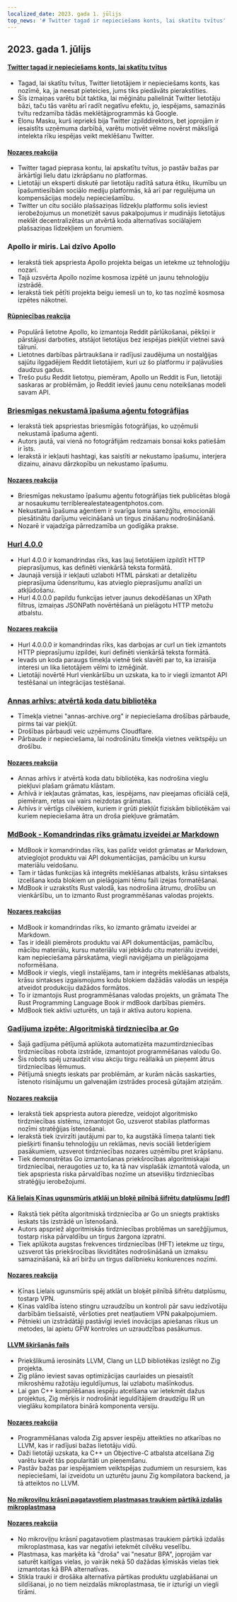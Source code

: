 ```yaml
---
localized_date: 2023. gada 1. jūlijs
top_news: '# Twitter tagad ir nepieciešams konts, lai skatītu tvītus'
---
```




## 2023. gada 1. jūlijs

#### [Twitter tagad ir nepieciešams konts, lai skatītu tvītus](https://techcrunch.com/2023/06/30/twitter-now-requires-an-account-to-view-tweets/)

- Tagad, lai skatītu tvītus, Twitter lietotājiem ir nepieciešams konts, kas nozīmē, ka, ja neesat pieteicies, jums tiks piedāvāts pierakstīties.
- Šīs izmaiņas varētu būt taktika, lai mēģinātu palielināt Twitter lietotāju bāzi, taču tās varētu arī radīt negatīvu efektu, jo, iespējams, samazinās tvītu redzamība tādās meklētājprogrammās kā Google.
- Elonu Masku, kurš iepriekš bija Twitter izpilddirektors, bet joprojām ir iesaistīts uzņēmuma darbībā, varētu motivēt vēlme novērst mākslīgā intelekta rīku iespējas veikt meklēšanu Twitter.

#### [Nozares reakcija](http://news.ycombinator.com/item?id=36540957)

- Twitter tagad pieprasa kontu, lai apskatītu tvītus, jo pastāv bažas par ārkārtīgi lielu datu izkrāpšanu no platformas.
- Lietotāji un eksperti diskutē par lietotāju radītā satura ētiku, likumību un īpašumtiesībām sociālo mediju platformās, kā arī par regulējuma un kompensācijas modeļu nepieciešamību.
- Twitter un citu sociālo plašsaziņas līdzekļu platformu solis ieviest ierobežojumus un monetizēt savus pakalpojumus ir mudinājis lietotājus meklēt decentralizētas un atvērtā koda alternatīvas sociālajiem plašsaziņas līdzekļiem un forumiem.

### Apollo ir miris. Lai dzīvo Apollo

- Ierakstā tiek apspriesta Apollo projekta beigas un ietekme uz tehnoloģiju nozari.
- Tajā uzsvērta Apollo nozīme kosmosa izpētē un jaunu tehnoloģiju izstrādē.
- Ierakstā tiek pētīti projekta beigu iemesli un to, ko tas nozīmē kosmosa izpētes nākotnei.

#### [Rūpniecības reakcija](http://news.ycombinator.com/item?id=36543894)

- Populārā lietotne Apollo, ko izmantoja Reddit pārlūkošanai, pēkšņi ir pārstājusi darboties, atstājot lietotājus bez iespējas piekļūt vietnei savā tālrunī.
- Lietotnes darbības pārtraukšana ir radījusi zaudējuma un nostalģijas sajūtu ilggadējiem Reddit lietotājiem, kuri uz šo platformu ir paļāvušies daudzus gadus.
- Trešo pušu Reddit lietotņu, piemēram, Apollo un Reddit is Fun, lietotāji saskaras ar problēmām, jo Reddit ievieš jaunu cenu noteikšanas modeli savam API.

### [Briesmīgas nekustamā īpašuma aģentu fotogrāfijas](https://terriblerealestateagentphotos.com)

- Ierakstā tiek apspriestas briesmīgās fotogrāfijas, ko uzņēmuši nekustamā īpašuma aģenti.
- Autors jautā, vai vienā no fotogrāfijām redzamais bonsai koks patiešām ir īsts.
- Ierakstā ir iekļauti hashtagi, kas saistīti ar nekustamo īpašumu, interjera dizainu, ainavu dārzkopību un nekustamo īpašumu.

#### [Nozares reakcija](http://news.ycombinator.com/item?id=36533193)

- Briesmīgas nekustamo īpašumu aģentu fotogrāfijas tiek publicētas blogā ar nosaukumu terriblerealestateagentphotos.com.
- Nekustamā īpašuma aģentiem ir svarīga loma sarežģītu, emocionāli piesātinātu darījumu veicināšanā un tirgus zināšanu nodrošināšanā.
- Nozarē ir vajadzīga pārredzamība un godīgāka prakse.

### [Hurl 4.0.0](https://hurl.dev/blog/2023/06/30/announcing-hurl-4.0.0.html)

- Hurl 4.0.0 ir komandrindas rīks, kas ļauj lietotājiem izpildīt HTTP pieprasījumus, kas definēti vienkāršā teksta formātā.
- Jaunajā versijā ir iekļauti uzlaboti HTML pārskati ar detalizētu pieprasījuma ūdensritumu, kas atvieglo pieprasījumu analīzi un atkļūdošanu.
- Hurl 4.0.0.0 papildu funkcijas ietver jaunus dekodēšanas un XPath filtrus, izmaiņas JSONPath novērtēšanā un pielāgotu HTTP metožu atbalstu.

#### [Nozares reakcija](http://news.ycombinator.com/item?id=36539144)

- Hurl 4.0.0.0 ir komandrindas rīks, kas darbojas ar curl un tiek izmantots HTTP pieprasījumu izpildei, kuri definēti vienkāršā teksta formātā.
- Ievads un koda paraugs tīmekļa vietnē tiek slavēti par to, ka izraisīja interesi un lika lietotājiem vēlmi to izmēģināt.
- Lietotāji novērtē Hurl vienkāršību un uzskata, ka to ir viegli izmantot API testēšanai un integrācijas testēšanai.

### [Annas arhīvs: atvērtā koda datu bibliotēka](https://annas-archive.org/)

- Tīmekļa vietnei "annas-archive.org" ir nepieciešama drošības pārbaude, pirms tai var piekļūt.
- Drošības pārbaudi veic uzņēmums Cloudflare.
- Pārbaude ir nepieciešama, lai nodrošinātu tīmekļa vietnes veiktspēju un drošību.

#### [Nozares reakcija](http://news.ycombinator.com/item?id=36530662)

- Annas arhīvs ir atvērtā koda datu bibliotēka, kas nodrošina vieglu piekļuvi plašam grāmatu klāstam.
- Arhīvā ir iekļautas grāmatas, kas, iespējams, nav pieejamas oficiālā ceļā, piemēram, retas vai vairs neizdotas grāmatas.
- Arhīvs ir vērtīgs cilvēkiem, kuriem ir grūti piekļūt fiziskām bibliotēkām vai kuriem nepieciešama ātra un droša piekļuve grāmatām.

### [MdBook - Komandrindas rīks grāmatu izveidei ar Markdown](https://rust-lang.github.io/mdBook/)

- MdBook ir komandrindas rīks, kas palīdz veidot grāmatas ar Markdown, atvieglojot produktu vai API dokumentācijas, pamācību un kursu materiālu veidošanu.
- Tam ir tādas funkcijas kā integrēts meklēšanas atbalsts, krāsu sintakses izcelšana koda blokiem un pielāgojami tēmu faili izejas formatēšanai.
- MdBook ir uzrakstīts Rust valodā, kas nodrošina ātrumu, drošību un vienkāršību, un to izmanto Rust programmēšanas valodas projekts.

#### [Nozares reakcijas](http://news.ycombinator.com/item?id=36528984)

- MdBook ir komandrindas rīks, ko izmanto grāmatu izveidei ar Markdown.
- Tas ir ideāli piemērots produktu vai API dokumentācijas, pamācību, mācību materiālu, kursu materiālu vai jebkādu citu materiālu izveidei, kam nepieciešama pārskatāma, viegli navigējama un pielāgojama noformēšana.
- MdBook ir viegls, viegli instalējams, tam ir integrēts meklēšanas atbalsts, krāsu sintakses izgaismojums kodu blokiem dažādās valodās un iespēja atveidot produkciju dažādos formātos.
- To ir izmantojis Rust programmēšanas valodas projekts, un grāmata The Rust Programming Language Book ir mdBook darbības piemērs.
- MdBook tiek aktīvi uzturēts, un tajā ir aktīva autoru kopiena.

### [Gadījuma izpēte: Algoritmiskā tirdzniecība ar Go](https://polygon.io/blog/case-study-algorithmict-trading-with-go/)

- Šajā gadījuma pētījumā aplūkota automatizēta mazumtirdzniecības tirdzniecības robota izstrāde, izmantojot programmēšanas valodu Go.
- Šis robots spēj uzraudzīt visu akciju tirgu reāllaikā un pieņemt ātrus tirdzniecības lēmumus.
- Pētījumā sniegts ieskats par problēmām, ar kurām nācās saskarties, īstenoto risinājumu un galvenajām izstrādes procesā gūtajām atziņām.

#### [Nozares reakcija](http://news.ycombinator.com/item?id=36539235)

- Ierakstā tiek apspriesta autora pieredze, veidojot algoritmisko tirdzniecības sistēmu, izmantojot Go, uzsverot stabilas platformas nozīmi stratēģijas īstenošanai.
- Ierakstā tiek izvirzīti jautājumi par to, ka augstākā līmeņa talanti tiek piešķirti finanšu tehnoloģiju un reklāmas, nevis sociāli lietderīgiem pasākumiem, uzsverot tirdzniecības nozares uzņēmību pret krāpšanu.
- Tiek demonstrētas Go izmantošanas priekšrocības algoritmiskajai tirdzniecībai, neraugoties uz to, ka tā nav visplašāk izmantotā valoda, un tiek apspriesta riska pārvaldības nozīme un atsevišķu tirdzniecības stratēģiju ierobežojumi.

#### [Kā lielais Ķīnas ugunsmūris atklāj un bloķē pilnībā šifrētu datplūsmu [pdf]](https://gfw.report/publications/usenixsecurity23/data/paper/paper.pdf)

- Rakstā tiek pētīta algoritmiskā tirdzniecība ar Go un sniegts praktisks ieskats tās izstrādē un īstenošanā.
- Autors apspriež algoritmiskās tirdzniecības problēmas un sarežģījumus, tostarp riska pārvaldību un tirgus žargona izpratni.
- Tiek aplūkota augstas frekvences tirdzniecības (HFT) ietekme uz tirgu, uzsverot tās priekšrocības likviditātes nodrošināšanā un izmaksu samazināšanā, kā arī biržu un tirgus dalībnieku konkurences nozīmi.

#### [Nozares reakcija](http://news.ycombinator.com/item?id=36531485)

- Ķīnas Lielais ugunsmūris spēj atklāt un bloķēt pilnībā šifrētu datplūsmu, tostarp VPN.
- Ķīnas valdība īsteno stingru uzraudzību un kontroli pār savu iedzīvotāju darbībām tiešsaistē, vēršoties pret neatļautiem VPN pakalpojumiem.
- Pētnieki un izstrādātāji pastāvīgi ievieš inovācijas apiešanas rīkus un metodes, lai apietu GFW kontroles un uzraudzības pasākumus.

#### [LLVM šķiršanās fails](https://github.com/ziglang/zig/issues/16270)

- Priekšlikumā ierosināts LLVM, Clang un LLD bibliotēkas izslēgt no Zig projekta.
- Zig plāno ieviest savas optimizācijas caurlaides un piesaistīt mikroshēmu ražotāju ieguldījumus, lai uzlabotu mašīnkodus.
- Lai gan C++ kompilēšanas iespēju atcelšana var ietekmēt dažus projektus, Zig mērķis ir nodrošināt ieguldītājiem draudzīgu IR un vieglāku kompilatora binārā komponenta versiju.

#### [Nozares reakcija](http://news.ycombinator.com/item?id=36529456)

- Programmēšanas valoda Zig apsver iespēju atteikties no atkarības no LLVM, kas ir radījusi bažas lietotāju vidū.
- Daži lietotāji uzskata, ka C++ un Objective-C atbalsta atcelšana Zig varētu kavēt tās popularitāti un pieņemšanu.
- Pastāv bažas par iespējamiem veiktspējas zudumiem un resursiem, kas nepieciešami, lai izveidotu un uzturētu jaunu Zig kompilatora backend, ja tā atteiktos no LLVM.

#### [No mikroviļņu krāsnī pagatavotiem plastmasas traukiem pārtikā izdalās mikroplastmasa](https://pubs.acs.org/doi/10.1021/acs.est.3c01942)

#### [Nozares reakcija](http://news.ycombinator.com/item?id=36532812)

- No mikroviļņu krāsnī pagatavotiem plastmasas traukiem pārtikā izdalās mikroplastmasa, kas var negatīvi ietekmēt cilvēku veselību.
- Plastmasa, kas marķēta kā "droša" vai "nesatur BPA", joprojām var saturēt kaitīgas vielas, jo vairāk nekā 50 dažādas ķīmiskās vielas tiek izmantotas kā BPA alternatīvas.
- Stikla trauki ir drošāka alternatīva pārtikas produktu uzglabāšanai un sildīšanai, jo no tiem neizdalās mikroplastmasa, tie ir izturīgi un viegli tīrāmi.



